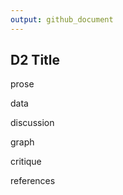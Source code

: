 ```yaml
---
output: github_document
---
```


## D2 Title

prose

data

discussion 

graph 

critique 

references
